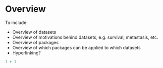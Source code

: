 # Overview

To include:

-   Overview of datasets
-   Overview of motivations behind datasets, e.g. survival, metastasis, etc.
-   Overview of packages
-   Overview of which packages can be applied to which datasets
-   Hyperlinking?

```r
1 + 1
```
